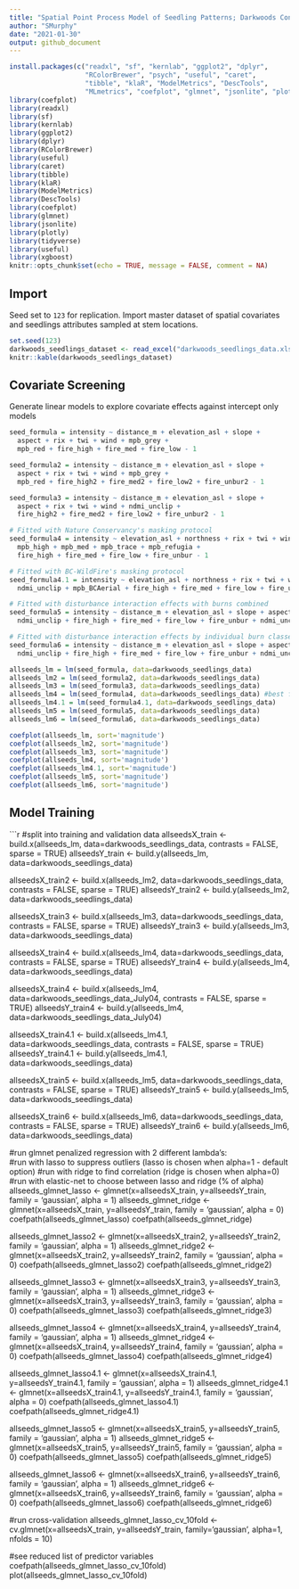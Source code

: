 ```yaml
---
title: "Spatial Point Process Model of Seedling Patterns; Darkwoods Conservation Area"
author: "SMurphy"
date: "2021-01-30"
output: github_document
---
```


```r
install.packages(c("readxl", "sf", "kernlab", "ggplot2", "dplyr", 
                   "RColorBrewer", "psych", "useful", "caret", 
                   "tibble", "klaR", "ModelMetrics", "DescTools", 
                   "MLmetrics", "coefplot", "glmnet", "jsonlite", "plotly", "RSQLite", "tidyverse", "useful", "xgboost"), dependencies=TRUE)
library(coefplot)
library(readxl)
library(sf)
library(kernlab)
library(ggplot2)
library(dplyr)
library(RColorBrewer)
library(useful)
library(caret)
library(tibble)
library(klaR)
library(ModelMetrics)
library(DescTools)
library(coefplot)
library(glmnet)
library(jsonlite)
library(plotly)
library(tidyverse)
library(useful)
library(xgboost)
knitr::opts_chunk$set(echo = TRUE, message = FALSE, comment = NA)
```

## Import

Seed set to `123` for replication. Import master dataset of spatial covariates and seedlings attributes sampled at stem locations.

```r
set.seed(123) 
darkwoods_seedlings_dataset <- read_excel("darkwoods_seedlings_data.xls")
knitr::kable(darkwoods_seedlings_dataset)
```

## Covariate Screening

Generate linear models to explore covariate effects against intercept only models

```r
seed_formula = intensity ~ distance_m + elevation_asl + slope + 
  aspect + rix + twi + wind + mpb_grey + 
  mpb_red + fire_high + fire_med + fire_low - 1 

seed_formula2 = intensity ~ distance_m + elevation_asl + slope + 
  aspect + rix + twi + wind + mpb_grey + 
  mpb_red + fire_high2 + fire_med2 + fire_low2 + fire_unbur2 - 1 

seed_formula3 = intensity ~ distance_m + elevation_asl + slope + 
  aspect + rix + twi + wind + ndmi_unclip + 
  fire_high2 + fire_med2 + fire_low2 + fire_unbur2 - 1 

# Fitted with Nature Conservancy's masking protocol
seed_formula4 = intensity ~ elevation_asl + northness + rix + twi + wind + 
  mpb_high + mpb_med + mpb_trace + mpb_refugia + 
  fire_high + fire_med + fire_low + fire_unbur - 1 

# Fitted with BC-WildFire's masking protocol
seed_formula4.1 = intensity ~ elevation_asl + northness + rix + twi + wind + 
  ndmi_unclip + mpb_BCAerial + fire_high + fire_med + fire_low + fire_unbur - 1 

# Fitted with disturbance interaction effects with burns combined
seed_formula5 = intensity ~ distance_m + elevation_asl + slope + aspect + rix + twi + wind + 
  ndmi_unclip + fire_high + fire_med + fire_low + fire_unbur + ndmi_unclip*fire_class - 1 

# Fitted with disturbance interaction effects by individual burn classes
seed_formula6 = intensity ~ distance_m + elevation_asl + slope + aspect + rix + twi + wind + 
  ndmi_unclip + fire_high + fire_med + fire_low + fire_unbur + ndmi_unclip*fire_high + ndmi_unclip*fire_low - 1 

allseeds_lm = lm(seed_formula, data=darkwoods_seedlings_data)
allseeds_lm2 = lm(seed_formula2, data=darkwoods_seedlings_data)
allseeds_lm3 = lm(seed_formula3, data=darkwoods_seedlings_data)
allseeds_lm4 = lm(seed_formula4, data=darkwoods_seedlings_data) #best fit model
allseeds_lm4.1 = lm(seed_formula4.1, data=darkwoods_seedlings_data)
allseeds_lm5 = lm(seed_formula5, data=darkwoods_seedlings_data)
allseeds_lm6 = lm(seed_formula6, data=darkwoods_seedlings_data)

coefplot(allseeds_lm, sort='magnitude')
coefplot(allseeds_lm2, sort='magnitude')
coefplot(allseeds_lm3, sort='magnitude')
coefplot(allseeds_lm4, sort='magnitude')
coefplot(allseeds_lm4.1, sort='magnitude')
coefplot(allseeds_lm5, sort='magnitude')
coefplot(allseeds_lm6, sort='magnitude')
```

## Model Training

```r
#split into training and validation data 
allseedsX_train <- build.x(allseeds_lm, data=darkwoods_seedlings_data,
                           contrasts = FALSE, sparse = TRUE)
allseedsY_train <- build.y(allseeds_lm, data=darkwoods_seedlings_data)

allseedsX_train2 <- build.x(allseeds_lm2, data=darkwoods_seedlings_data,
                           contrasts = FALSE, sparse = TRUE)
allseedsY_train2 <- build.y(allseeds_lm2, data=darkwoods_seedlings_data)

allseedsX_train3 <- build.x(allseeds_lm3, data=darkwoods_seedlings_data,
                           contrasts = FALSE, sparse = TRUE)
allseedsY_train3 <- build.y(allseeds_lm3, data=darkwoods_seedlings_data)

allseedsX_train4 <- build.x(allseeds_lm4, data=darkwoods_seedlings_data,
                            contrasts = FALSE, sparse = TRUE)
allseedsY_train4 <- build.y(allseeds_lm4, data=darkwoods_seedlings_data)

allseedsX_train4 <- build.x(allseeds_lm4, data=darkwoods_seedlings_data_July04,
                            contrasts = FALSE, sparse = TRUE)
allseedsY_train4 <- build.y(allseeds_lm4, data=darkwoods_seedlings_data_July04)

allseedsX_train4.1 <- build.x(allseeds_lm4.1, data=darkwoods_seedlings_data,
                            contrasts = FALSE, sparse = TRUE)
allseedsY_train4.1 <- build.y(allseeds_lm4.1, data=darkwoods_seedlings_data)

allseedsX_train5 <- build.x(allseeds_lm5, data=darkwoods_seedlings_data,
                            contrasts = FALSE, sparse = TRUE)
allseedsY_train5 <- build.y(allseeds_lm5, data=darkwoods_seedlings_data)

allseedsX_train6 <- build.x(allseeds_lm6, data=darkwoods_seedlings_data,
                            contrasts = FALSE, sparse = TRUE)
allseedsY_train6 <- build.y(allseeds_lm6, data=darkwoods_seedlings_data)


#run glmnet penalized regression with 2 different lambda's:  
#run with lasso to suppress outliers (lasso is chosen when alpha=1 - default option)
#run with ridge to find correlation (ridge is chosen when alpha=0)
#run with elastic-net to choose between lasso and ridge (% of alpha)
allseeds_glmnet_lasso <- glmnet(x=allseedsX_train, y=allseedsY_train, family = 'gaussian', alpha = 1)
allseeds_glmnet_ridge <- glmnet(x=allseedsX_train, y=allseedsY_train, family = 'gaussian', alpha = 0)
coefpath(allseeds_glmnet_lasso)
coefpath(allseeds_glmnet_ridge)

allseeds_glmnet_lasso2 <- glmnet(x=allseedsX_train2, y=allseedsY_train2, family = 'gaussian', alpha = 1)
allseeds_glmnet_ridge2 <- glmnet(x=allseedsX_train2, y=allseedsY_train2, family = 'gaussian', alpha = 0)
coefpath(allseeds_glmnet_lasso2)
coefpath(allseeds_glmnet_ridge2)

allseeds_glmnet_lasso3 <- glmnet(x=allseedsX_train3, y=allseedsY_train3, family = 'gaussian', alpha = 1)
allseeds_glmnet_ridge3 <- glmnet(x=allseedsX_train3, y=allseedsY_train3, family = 'gaussian', alpha = 0)
coefpath(allseeds_glmnet_lasso3)
coefpath(allseeds_glmnet_ridge3)

allseeds_glmnet_lasso4 <- glmnet(x=allseedsX_train4, y=allseedsY_train4, family = 'gaussian', alpha = 1)
allseeds_glmnet_ridge4 <- glmnet(x=allseedsX_train4, y=allseedsY_train4, family = 'gaussian', alpha = 0)
coefpath(allseeds_glmnet_lasso4)
coefpath(allseeds_glmnet_ridge4)

allseeds_glmnet_lasso4.1 <- glmnet(x=allseedsX_train4.1, y=allseedsY_train4.1, family = 'gaussian', alpha = 1)
allseeds_glmnet_ridge4.1 <- glmnet(x=allseedsX_train4.1, y=allseedsY_train4.1, family = 'gaussian', alpha = 0)
coefpath(allseeds_glmnet_lasso4.1)
coefpath(allseeds_glmnet_ridge4.1)

allseeds_glmnet_lasso5 <- glmnet(x=allseedsX_train5, y=allseedsY_train5, family = 'gaussian', alpha = 1)
allseeds_glmnet_ridge5 <- glmnet(x=allseedsX_train5, y=allseedsY_train5, family = 'gaussian', alpha = 0)
coefpath(allseeds_glmnet_lasso5)
coefpath(allseeds_glmnet_ridge5)

allseeds_glmnet_lasso6 <- glmnet(x=allseedsX_train6, y=allseedsY_train6, family = 'gaussian', alpha = 1)
allseeds_glmnet_ridge6 <- glmnet(x=allseedsX_train6, y=allseedsY_train6, family = 'gaussian', alpha = 0)
coefpath(allseeds_glmnet_lasso6)
coefpath(allseeds_glmnet_ridge6)


#run cross-validation 
allseeds_glmnet_lasso_cv_10fold <- cv.glmnet(x=allseedsX_train, y=allseedsY_train,
                                             family='gaussian',
                                             alpha=1,
                                             nfolds = 10)

#see reduced list of predictor variables
coefpath(allseeds_glmnet_lasso_cv_10fold)
plot(allseeds_glmnet_lasso_cv_10fold)